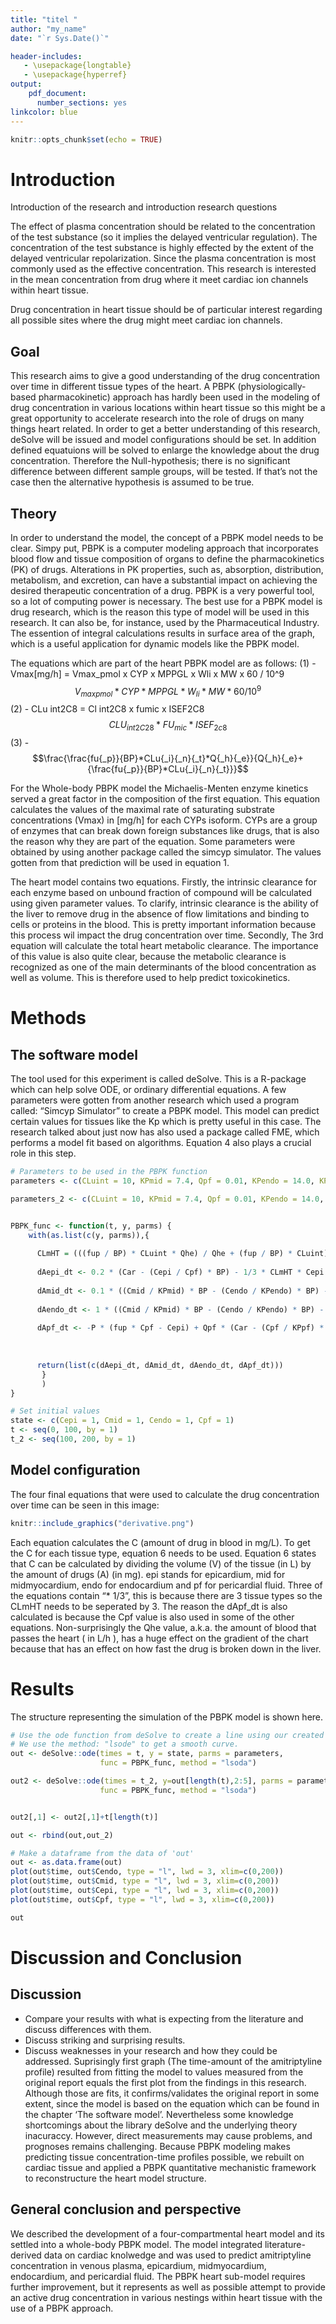 ```yaml
---
title: "titel "
author: "my_name"
date: "`r Sys.Date()`"

header-includes:
   - \usepackage{longtable}
   - \usepackage{hyperref}
output:
    pdf_document:
      number_sections: yes
linkcolor: blue
---
```



```r
knitr::opts_chunk$set(echo = TRUE)
```

# Introduction
Introduction of the research and introduction research questions

The effect of plasma concentration should be related to the concentration of the test substance (so it implies the delayed ventricular regulation). The concentration of the test substance is highly effected by the extent of the delayed ventricular repolarization. Since the plasma concentration is most commonly used as the effective concentration. This research is interested in the mean concentration from drug where it meet cardiac ion channels within heart tissue.

Drug concentration in heart tissue should be of particular interest regarding all possible sites where the drug might meet cardiac ion channels.

## Goal
This research aims to give a good understanding of the drug concentration over time in different tissue types of the heart. A PBPK (physiologically-based pharmacokinetic) approach has hardly been used in the modeling of drug concentration in various locations within heart tissue so this might be a great opportunity to accelerate research into the role of drugs on many things heart related. In order to get a better understanding of this research, deSolve will be issued and model configurations should be set. In addition defined equatuions will be solved to enlarge the knowledge about the drug concentration. Therefore the Null-hypothesis; there is no significant difference between different sample groups, will be tested. If that's not the case then the alternative hypothesis is assumed to be true.

## Theory
In order to understand the model, the concept of a PBPK model needs to be clear. Simpy put, PBPK is a computer modeling approach that incorporates blood flow and tissue composition of organs to define the pharmacokinetics (PK) of drugs. Alterations in PK properties, such as, absorption, distribution, metabolism, and excretion, can have a substantial impact on achieving the desired therapeutic concentration of a drug. PBPK is a very powerful tool, so a lot of computing power is necessary. The best use for a PBPK model is drug research, which is the reason this type of model will be used in this research. It can also be, for instance, used by the Pharmaceutical Industry. The essention of integral calculations results in surface area of the graph, which is a useful application for dynamic models like the PBPK model.

The equations which are part of the heart PBPK model are as follows:
(1) - Vmax[mg/h] = Vmax_pmol x CYP x MPPGL x Wli x MW x 60 / 10^9
$${V{_m}}{_a}{_x}{_p}{_m}{_o}{_l} *CYP * MPPGL * W{_l}{_i} *MW * 60 / 10^9$$
(2) - CLu int2C8 = Cl int2C8 x fumic x ISEF2C8
$${CLU{_i}}{_n}{_t}{_2}{_C}{_2}{_8} *FU{_m}{_i}{_c} * ISEF{_2}{_c}{_8}$$
(3) - $$\frac{\frac{fu{_p}}{BP}*CLu{_i}{_n}{_t}*Q{_h}{_e}}{Q{_h}{_e}+{\frac{fu{_p}}{BP}*CLu{_i}{_n}{_t}}}$$

For the Whole-body PBPK model the Michaelis-Menten enzyme kinetics served a great factor in the composition of the first equation. This equation calculates the values of the maximal rate of saturating substrate concentrations (Vmax) in [mg/h] for each CYPs isoform. CYPs are a group of enzymes that can break down foreign substances like drugs, that is also the reason why they are part of the equation. Some parameters were obtained by using another package called the simcyp simulator. The values gotten from that prediction will be used in equation 1.

The heart model contains two equations. 
Firstly, the intrinsic clearance for each enzyme based on unbound fraction of compound will be calculated using given parameter values. To clarify, intrinsic clearance is the ability of the liver to remove drug in the absence of flow limitations and binding to cells or proteins in the blood. This is pretty important information because this process wil impact the drug concentration over time.
Secondly, The 3rd equation will calculate the total heart metabolic clearance. The importance of this value is also quite clear, because the metabolic clearance is recognized as one of the main determinants of the blood concentration as well as volume. This is therefore used to help predict toxicokinetics.

# Methods
## The software model

The tool used for this experiment is called deSolve. This is a R-package which can help solve ODE, or ordinary differential equations. A few parameters were gotten from another research which used a program called: "Simcyp Simulator" to create a PBPK model. This model can predict certain values for tissues like the Kp which is pretty useful in this case. The research talked about just now has also used a package called FME, which performs a model fit based on algorithms. Equation 4 also plays a crucial role in this step.

```r

# Parameters to be used in the PBPK function
parameters <- c(CLuint = 10, KPmid = 7.4, Qpf = 0.01, KPendo = 14.0, KPpf = 2.6, Car = 3 / 0.0257, fup = 0.05, KPepi = 3, fupf = 0.05, P = 0.78, BP = 1.04, Qhe = 1, CLuint2C8 = 0.072, CLuint2C9 = 0.079, CLuint2J2 = 0, Vmax_pmol = 4, CYP = 10, Wli = 20.9, MW = 55.825, MPPGL = 45)

parameters_2 <- c(CLuint = 10, KPmid = 7.4, Qpf = 0.01, KPendo = 14.0, KPpf = 2.6, Car = 3 / 0.0257, fup = 0.05, KPepi = 3, fupf = 0.05, P = 0.78, BP = 1.04, Qhe = 1, CLuint2C8 = 0.072, CLuint2C9 = 0.079, CLuint2J2 = 0, Vmax_pmol = 4, CYP = 10, Wli = 20.9, MW = 55.825, MPPGL = 45)


PBPK_func <- function(t, y, parms) {
    with(as.list(c(y, parms)),{
      
      CLmHT = (((fup / BP) * CLuint * Qhe) / Qhe + (fup / BP) * CLuint)
      
      dAepi_dt <- 0.2 * (Car - (Cepi / Cpf) * BP) - 1/3 * CLmHT * Cepi * 0.05 - 0.78 * (Cepi - 0.05 * Cpf)
      
      dAmid_dt <- 0.1 * ((Cmid / KPmid) * BP - (Cendo / KPendo) * BP) - 1/3 * CLmHT * Cmid * fup
      
      dAendo_dt <- 1 * ((Cmid / KPmid) * BP - (Cendo / KPendo) * BP) - 1/3 * CLmHT * Cmid * fup
      
      dApf_dt <- -P * (fup * Cpf - Cepi) + Qpf * (Car - (Cpf / KPpf) * BP)
      
      
      
      return(list(c(dAepi_dt, dAmid_dt, dAendo_dt, dApf_dt)))
       }
       )
}

# Set initial values
state <- c(Cepi = 1, Cmid = 1, Cendo = 1, Cpf = 1)
t <- seq(0, 100, by = 1)
t_2 <- seq(100, 200, by = 1)

```

## Model configuration
The four final equations that were used to calculate the drug concentration over time can be seen in this image:

```r
knitr::include_graphics("derivative.png")
```

Each equation calculates the C (amount of drug in blood in mg/L). To get the C for each tissue type, equation 6 needs to be used. Equation 6 states that C can be calculated by dividing the volume (V) of the tissue (in L) by the amount of drugs (A) (in mg). epi stands for epicardium, mid for midmyocardium, endo for endocardium and pf for pericardial fluid. Three of the equations contain "* 1/3", this is because there are 3 tissue types so the CLmHT needs to be seperated by 3. The reason the dApf_dt is also calculated is because the Cpf value is also used in some of the other equations. Non-surprisingly the Qhe value, a.k.a. the amount of blood that passes the heart ( in L/h ), has a huge effect on the gradient of the chart because that has an effect on how fast the drug is broken down in the liver.

# Results
The structure representing the simulation of the PBPK model is shown here.
```r
# Use the ode function from deSolve to create a line using our created function.
# We use the method: "lsode" to get a smooth curve.
out <- deSolve::ode(times = t, y = state, parms = parameters,
                    func = PBPK_func, method = "lsoda")

out2 <- deSolve::ode(times = t_2, y=out[length(t),2:5], parms = parameters_2,
                    func = PBPK_func, method = "lsoda")


out2[,1] <- out2[,1]+t[length(t)]

out <- rbind(out,out_2)

# Make a dataframe from the data of 'out'
out <- as.data.frame(out)
plot(out$time, out$Cendo, type = "l", lwd = 3, xlim=c(0,200))
plot(out$time, out$Cmid, type = "l", lwd = 3, xlim=c(0,200))
plot(out$time, out$Cepi, type = "l", lwd = 3, xlim=c(0,200))
plot(out$time, out$Cpf, type = "l", lwd = 3, xlim=c(0,200))

out
```

# Discussion and Conclusion
## Discussion
- Compare your results with what is expecting from the literature and discuss differences with them.
- Discuss striking and surprising results.
- Discuss weaknesses in your research and how they could be addressed.
Suprisingly first graph (The time-amount of the amitriptyline profile) resulted from fitting the model to values measured from the original report equals the first plot from the findings in this research. Although those are fits, it confirms/validates the original report in some extent, since the model is based on the equation which can be found in the chapter 'The software model'. Nevertheless some knowledge shortcomings about the library deSolve and the underlying theory inacuraccy. However, direct measurements may cause problems, and prognoses remains challenging. Because PBPK modeling makes predicting tissue concentration-time profiles possible, we rebuilt on cardiac tissue and applied a PBPK quantitative mechanistic framework to reconstructure the heart model structure.

## General conclusion and perspective
We described the development of a four-compartmental heart model and its settled into a whole-body PBPK model. The model integrated literature-derived data on cardiac knolwedge and was used to predict amitriptyline concentration in venous plasma, epicardium, midmyocardium, endocardium, and pericardial fluid. The PBPK heart sub-model requires further improvement, but it represents as well as possible attempt to provide an active drug concentration in various nestings within heart tissue with the use of a PBPK approach.